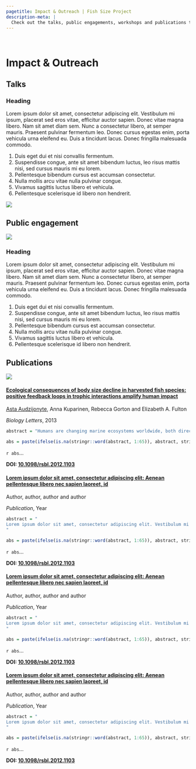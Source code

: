 ```yaml
---
pagetitle: Impact & Outreach | Fish Size Project
description-meta: |
  Check out the talks, public engagements, workshops and publications to come out of our lab. 
---
```


::: {.column-screen .hero-img .hero-strip-page}
   
:::

# Impact & Outreach

## Talks
:::::: {.grid .align-items-center}
::::: {.g-col-12 .g-col-md-6 .g-col-lg-8}
### Heading

Lorem ipsum dolor sit amet, consectetur adipiscing elit. Vestibulum mi ipsum, placerat sed eros vitae, efficitur auctor sapien. Donec vitae magna libero. Nam sit amet diam sem. Nunc a consectetur libero, at semper mauris. Praesent pulvinar fermentum leo. Donec cursus egestas enim, porta vehicula urna eleifend eu. Duis a tincidunt lacus. Donec fringilla malesuada commodo. 

1. Duis eget dui et nisi convallis fermentum. 
2. Suspendisse congue, ante sit amet bibendum luctus, leo risus mattis nisi, sed cursus mauris mi eu lorem.
3. Pellentesque bibendum cursus est accumsan consectetur. 
4. Nulla mollis arcu vitae nulla pulvinar congue. 
5. Vivamus sagittis luctus libero et vehicula. 
6. Pellentesque scelerisque id libero non hendrerit. 
:::::

::::: {.g-col-12 .g-col-md-6 .g-col-lg-4}
![](https://placehold.co/1050x900)
:::::
:::::: 

<!-- ## Workshops -->

## Public engagement
:::::: {.grid .align-items-center}
::::: {.g-col-12 .g-col-md-6 .g-col-lg-4}
![](https://placehold.co/1050x900)
:::::

::::: {.g-col-12 .g-col-md-6 .g-col-lg-8}
### Heading

Lorem ipsum dolor sit amet, consectetur adipiscing elit. Vestibulum mi ipsum, placerat sed eros vitae, efficitur auctor sapien. Donec vitae magna libero. Nam sit amet diam sem. Nunc a consectetur libero, at semper mauris. Praesent pulvinar fermentum leo. Donec cursus egestas enim, porta vehicula urna eleifend eu. Duis a tincidunt lacus. Donec fringilla malesuada commodo. 

1. Duis eget dui et nisi convallis fermentum. 
2. Suspendisse congue, ante sit amet bibendum luctus, leo risus mattis nisi, sed cursus mauris mi eu lorem.
3. Pellentesque bibendum cursus est accumsan consectetur. 
4. Nulla mollis arcu vitae nulla pulvinar congue. 
5. Vivamus sagittis luctus libero et vehicula. 
6. Pellentesque scelerisque id libero non hendrerit. 
:::::
:::::: 

## Publications
::::::: column-body-outset
:::::: {.grid}
::::: {.g-col-12 .g-col-sm-6 .g-col-lg-4 .g-col-xl-3}
:::: card
<!-- Optional image for publication - works best if image is 2:1 -->
[![](../resources/PDF-pics/Audzijonyte-et-al-2013-2x1.jpg){.card-img-top}](https://doi.org/10.1098/rsbl.2012.1103){target="_blank"}

#### [Ecological consequences of body size decline in harvested fish species: positive feedback loops in trophic interactions amplify human impact](https://doi.org/10.1098/rsbl.2012.1103){target="_blank"} {.card-title}

::: card-text
[Asta Audzijonyte](team.qmd), Anna Kuparinen, Rebecca Gorton and Elizabeth A. Fulton

*Biology Letters*, 2013

```r
abstract = "Humans are changing marine ecosystems worldwide, both directly through fishing and indirectly through climate change. One of the little explored outcomes of human-induced change involves the decreasing body sizes of fishes. We use a marine ecosystem model to explore how a slow (less than 0.1% per year) decrease in the length of five harvested species could affect species interactions, biomasses and yields. We find that even small decreases in fish sizes are amplified by positive feedback loops in the ecosystem and can lead to major changes in natural mortality. For some species, a total of 4 per cent decrease in length-at-age over 50 years resulted in 50 per cent increase in predation mortality. However, the magnitude and direction in predation mortality changes differed among species and one shrinking species even experienced reduced predation pressure. Nevertheless, 50 years of gradual decrease in body size resulted in 1–35% decrease in biomasses and catches of all shrinking species. Therefore, fisheries management practices that ignore contemporary life-history changes are likely to overestimate long-term yields and can lead to overfishing."

abs = paste(ifelse(is.na(stringr::word(abstract, 1:65)), abstract, stringr::word(abstract, 1:65)), collapse = " ")
```
`r abs`... 

**DOI: [10.1098/rsbl.2012.1103](https://doi.org/10.1098/rsbl.2012.1103){target="_blank"}**
:::
::::
:::::

::::: {.g-col-12 .g-col-sm-6 .g-col-lg-4 .g-col-xl-3}
:::: card
<!-- [![](https://placehold.co/990x1400){.card-img-top}](https://doi.org/){target="_blank"} -->

#### [Lorem ipsum dolor sit amet, consectetur adipiscing elit: Aenean pellentesque libero nec sapien laoreet, id](https://doi.org/){target="_blank"} {.card-title}

::: card-text
Author, author, author and author

*Publication*, Year

```r
abstract = "
Lorem ipsum dolor sit amet, consectetur adipiscing elit. Vestibulum mi ipsum, placerat sed eros vitae, efficitur auctor sapien. Donec vitae magna libero. Nam sit amet diam sem. Nunc a consectetur libero, at semper mauris. Praesent pulvinar fermentum leo. Donec cursus egestas enim, porta vehicula urna eleifend eu. Duis a tincidunt lacus. Donec fringilla malesuada commodo. Duis eget dui et nisi convallis fermentum. Suspendisse congue, ante sit amet bibendum luctus, leo risus mattis nisi, sed cursus mauris mi eu lorem. Pellentesque bibendum cursus est accumsan consectetur. Nulla mollis arcu vitae nulla pulvinar congue. Vivamus sagittis luctus libero et vehicula. Pellentesque scelerisque id libero non hendrerit. Vivamus et pretium erat. Nam mollis a lectus dapibus pulvinar. Integer a consectetur mi, nec suscipit massa. Aliquam convallis interdum nulla faucibus ultrices. Cras posuere leo nec ex laoreet, non rutrum augue efficitur. Duis elementum, lectus et fringilla tempus, justo tellus imperdiet sapien, non malesuada mi.
"

abs = paste(ifelse(is.na(stringr::word(abstract, 1:65)), abstract, stringr::word(abstract, 1:65)), collapse = " ")
```
`r abs`... 

**DOI: [10.1098/rsbl.2012.1103](https://doi.org/){target="_blank"}**
:::
::::
:::::

::::: {.g-col-12 .g-col-sm-6 .g-col-lg-4 .g-col-xl-3}
:::: card
<!-- [![](https://placehold.co/990x1400){.card-img-top}](https://doi.org/){target="_blank"} -->

#### [Lorem ipsum dolor sit amet, consectetur adipiscing elit: Aenean pellentesque libero nec sapien laoreet, id](https://doi.org/){target="_blank"} {.card-title}

::: card-text
Author, author, author and author

*Publication*, Year

```r
abstract = "
Lorem ipsum dolor sit amet, consectetur adipiscing elit. Vestibulum mi ipsum, placerat sed eros vitae, efficitur auctor sapien. Donec vitae magna libero. Nam sit amet diam sem. Nunc a consectetur libero, at semper mauris. Praesent pulvinar fermentum leo. Donec cursus egestas enim, porta vehicula urna eleifend eu. Duis a tincidunt lacus. Donec fringilla malesuada commodo. Duis eget dui et nisi convallis fermentum. Suspendisse congue, ante sit amet bibendum luctus, leo risus mattis nisi, sed cursus mauris mi eu lorem. Pellentesque bibendum cursus est accumsan consectetur. Nulla mollis arcu vitae nulla pulvinar congue. Vivamus sagittis luctus libero et vehicula. Pellentesque scelerisque id libero non hendrerit. Vivamus et pretium erat. Nam mollis a lectus dapibus pulvinar. Integer a consectetur mi, nec suscipit massa. Aliquam convallis interdum nulla faucibus ultrices. Cras posuere leo nec ex laoreet, non rutrum augue efficitur. Duis elementum, lectus et fringilla tempus, justo tellus imperdiet sapien, non malesuada mi.
"

abs = paste(ifelse(is.na(stringr::word(abstract, 1:65)), abstract, stringr::word(abstract, 1:65)), collapse = " ")
```
`r abs`... 

**DOI: [10.1098/rsbl.2012.1103](https://doi.org/){target="_blank"}**
:::
::::
:::::

::::: {.g-col-12 .g-col-sm-6 .g-col-lg-4 .g-col-xl-3}
:::: card
<!-- [![](https://placehold.co/990x1400){.card-img-top}](https://doi.org/){target="_blank"} -->

#### [Lorem ipsum dolor sit amet, consectetur adipiscing elit: Aenean pellentesque libero nec sapien laoreet, id](https://doi.org/){target="_blank"} {.card-title}

::: card-text
Author, author, author and author

*Publication*, Year

```r
abstract = "
Lorem ipsum dolor sit amet, consectetur adipiscing elit. Vestibulum mi ipsum, placerat sed eros vitae, efficitur auctor sapien. Donec vitae magna libero. Nam sit amet diam sem. Nunc a consectetur libero, at semper mauris. Praesent pulvinar fermentum leo. Donec cursus egestas enim, porta vehicula urna eleifend eu. Duis a tincidunt lacus. Donec fringilla malesuada commodo. Duis eget dui et nisi convallis fermentum. Suspendisse congue, ante sit amet bibendum luctus, leo risus mattis nisi, sed cursus mauris mi eu lorem. Pellentesque bibendum cursus est accumsan consectetur. Nulla mollis arcu vitae nulla pulvinar congue. Vivamus sagittis luctus libero et vehicula. Pellentesque scelerisque id libero non hendrerit. Vivamus et pretium erat. Nam mollis a lectus dapibus pulvinar. Integer a consectetur mi, nec suscipit massa. Aliquam convallis interdum nulla faucibus ultrices. Cras posuere leo nec ex laoreet, non rutrum augue efficitur. Duis elementum, lectus et fringilla tempus, justo tellus imperdiet sapien, non malesuada mi.
"

abs = paste(ifelse(is.na(stringr::word(abstract, 1:65)), abstract, stringr::word(abstract, 1:65)), collapse = " ")
```
`r abs`... 

**DOI: [10.1098/rsbl.2012.1103](https://doi.org/){target="_blank"}**
:::
::::
:::::
::::::
:::::::